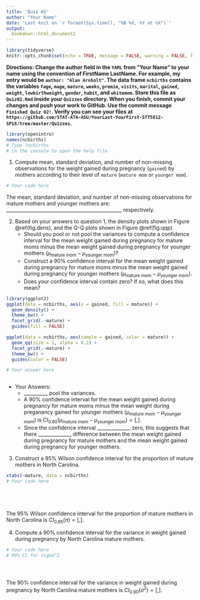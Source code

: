 ```yaml
---
title: 'Quiz #2'
author: "Your Name"
date: 'Last knit on `r format(Sys.time(), "%B %d, %Y at %X")`'
output: 
  bookdown::html_document2
---
```


```r
library(tidyverse)
knitr::opts_chunk$set(echo = TRUE, message = FALSE, warning = FALSE, fig.align = "center", comment = NA, fig.height = 3.5)
```

**Directions: Change the author field in the `YAML` from "Your Name" to your name using the convention of FirstName LastName. For example, my entry would be `author: "Alan Arnholt"`.  The data frame `ncbirths` contains the variables `fage`, `mage`, `mature`, `weeks`, `premie`, `visits`, `marital`, `gained`, `weight`, `lowbirthweight`, `gender`, `habit`, and `whitemom`.  Store this file as `Quiz02.Rmd` inside your `Quizzes` directory.  When you finish, commit your changes and push your work to GitHub.  Use the commit message `Finished Quiz 02!`.  Verify you can see your files at `https://github.com/STAT-ATA-ASU/YourLast-YourFirst-STT5812-SP18/tree/master/Quizzes`.**

```r
library(openintro)
names(ncbirths)
# Type ?ncbirths 
# in the console to open the help file
```

1. Compute mean, standard deviation, and number of non-missing observations for the weight gained during pregnancy (`gained`) by mothers according to their level of `mature` (`mature mom` or `younger mom`).

```r
# Your code here

```

The mean, standard deviation, and number of non-missing observations for mature mothers and younger mothers are: ________________________________________________, respectively.

2. Based on your answers to question 1, the density plots shown in Figure \@ref(fig:dens), and the Q-Q plots shown in Figure \@ref(fig:qqp) 
    + Should you pool or not pool the variances to compute a confidence interval for the mean weight gained during pregnancy for mature moms minus the mean weight gained during pregnancy for younger mothers  $\left( \mu_{\text{mature mom}} - \mu_{\text{younger mom}} \right)$?  
    + Construct a 90% confidence interval for the mean weight gained during pregnancy for mature moms minus the mean weight gained during pregnancy for younger mothers  $\left( \mu_{\text{mature mom}} - \mu_{\text{younger mom}} \right)$.  
    + Does your confidence interval contain zero?  If so, what does this mean? 


```r
library(ggplot2)
ggplot(data = ncbirths, aes(x = gained, fill = mature)) +
  geom_density() + 
  theme_bw() + 
  facet_grid(.~mature) + 
  guides(fill = FALSE)
```

```r
ggplot(data = ncbirths, aes(sample = gained, color = mature)) +
  geom_qq(size = 1, alpha = 0.2) + 
  facet_grid(.~mature) + 
  theme_bw() + 
  guides(color = FALSE)
```

```r
# Your answer here



```

* Your Answers:
    + __________ pool the variances.
    + A 90% confidence interval for the mean weight gained during pregnancy for mature moms minus the mean weight during preganancy gained for younger mothers  $\left( \mu_{\text{mature mom}} - \mu_{\text{younger mom}} \right)$ is $CI_{0.90}\left( \mu_{\text{mature mom}} - \mu_{\text{younger mom}} \right) = [,]$.
    + Since the confidence interval ______________ zero, this suggests that there ______________ difference between the mean weight gained during pregnancy for mature mothers and the mean weight gained during pregnancy for younger mothers.

3. Construct a 95% Wilson confidence interval for the proportion of mature mothers in North Carolina.

```r
xtabs(~mature, data = ncbirths)
# Your code here






```

The 95% Wilson confidence interval for the proportion of mature mothers in North Carolina is $CI_{0.95}(\pi) = [,]$.


4.  Compute a 90% confidence interval for the variance in weight gained during pregnancy by North Carolina mature mothers.


```r
# Your code here
# 90% CI for sigma^2





```

The 90% confidence interval for the variance in weight gained during pregnancy by North Carolina mature mothers is $CI_{0.90}(\sigma^2) = [,]$.